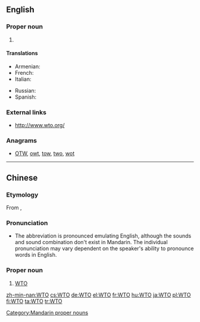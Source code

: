 ==English==
{{wikipedia}}

===Proper noun===
{{en-proper noun}}

# {{initialism of|World Trade Organization|lang=en}}

====Translations====
{{trans-top|World Trade Organization}}
* Armenian: {{t|hy|ԱՀԿ}}
* French: {{t+|fr|OMC|f}}
* Italian: {{t|it|OMC}}
{{trans-mid}}
* Russian: {{t+|ru|ВТО|f}}
* Spanish: {{t|es|OMC}}
{{trans-bottom}}

===External links===
* http://www.wto.org/

===Anagrams===
* [[OTW#English|OTW]], [[owt#English|owt]], [[tow#English|tow]], [[two#English|two]], [[wot#English|wot]]

----

==Chinese==

===Etymology===
From {{etyl|en|cmn}} {{term|WTO|lang=en}}, {{initialism of|World Trade Organization|cap=i|nocat=1|lang=cmn}}

===Pronunciation===
* The abbreviation is pronounced emulating English, although the sounds and sound combination don't exist in Mandarin. The individual pronunciation may vary dependent on the speaker's ability to pronounce words in English. <!-- based on discussion with educated Chinese speakers and personal experience, User:Atitarev -->

===Proper noun===
{{zh-proper noun}}

# [[#English|WTO]]

[[Category:Mandarin proper nouns]]

[[zh-min-nan:WTO]]
[[cs:WTO]]
[[de:WTO]]
[[el:WTO]]
[[fr:WTO]]
[[hu:WTO]]
[[ja:WTO]]
[[pl:WTO]]
[[fi:WTO]]
[[ta:WTO]]
[[tr:WTO]]